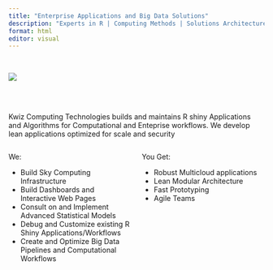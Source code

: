 ```yaml
---
title: "Enterprise Applications and Big Data Solutions"
description: "Experts in R | Computing Methods | Solutions Architecture"
format: html
editor: visual
---
```


::: rows
::: {.row height="45%"}

<br> </br1>

![](images/Kwiz White logo 2400x1800-3-4.jpg)

<br> </br1>
<br> </br1>

  Kwiz Computing Technologies builds and maintains R shiny Applications and Algorithms for Computational and Enteprise workflows. We develop lean applications optimized for scale and security
  
:::

::: {.row height="5%"}
:::

::: {.row height="50%"}
::: columns
::: {.column width="50%"}
<span> We:</span>
  
  <div> <ul> 
    <li> Build Sky Computing Infrastructure</li>
    <li> Build Dashboards and Interactive Web Pages</li>
    <li> Consult on and Implement Advanced Statistical Models </li>
    <li> Debug and Customize existing R Shiny Applications/Workflows</li>
    <li> Create and Optimize Big Data Pipelines and Computational Workflows</li>
  </ul> </div>
:::
::: {.column width="50%"}
<span> You Get:</span>
  
  <div> <ul>
    <li> Robust Multicloud applications </li>
    <li> Lean Modular Architecture </li>
    <li> Fast Prototyping </li>
    <li> Agile Teams </li> 
  </ul> </div>
:::
:::

:::
:::


